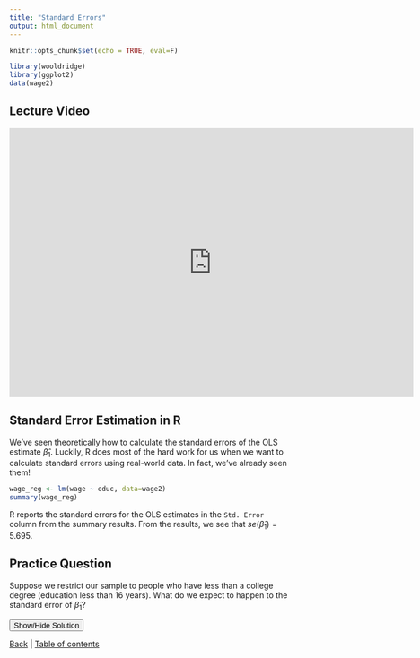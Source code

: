 ```yaml
---
title: "Standard Errors"
output: html_document
---
```


```r
knitr::opts_chunk$set(echo = TRUE, eval=F)

library(wooldridge)
library(ggplot2)
data(wage2)
```

## Lecture Video

<iframe id="kaltura_player" src="https://cdnapisec.kaltura.com/p/391241/sp/39124100/embedIframeJs/uiconf_id/22119142/partner_id/391241?iframeembed=true&playerId=kaltura_player&entry_id=0_fkoy2smg&flashvars[localizationCode]=en&amp;flashvars[leadWithHTML5]=true&amp;flashvars[sideBarContainer.plugin]=true&amp;flashvars[sideBarContainer.position]=left&amp;flashvars[sideBarContainer.clickToClose]=true&amp;flashvars[chapters.plugin]=true&amp;flashvars[chapters.layout]=vertical&amp;flashvars[chapters.thumbnailRotator]=false&amp;flashvars[streamSelector.plugin]=true&amp;flashvars[EmbedPlayer.SpinnerTarget]=videoHolder&amp;flashvars[dualScreen.plugin]=true&amp;flashvars[hotspots.plugin]=1&amp;flashvars[Kaltura.addCrossoriginToIframe]=true&amp;&wid=0_7r7wibya" width="720" height="480"  allow="autoplay *; fullscreen *; encrypted-media *" sandbox="allow-forms allow-same-origin allow-scripts allow-top-navigation allow-pointer-lock allow-popups allow-modals allow-orientation-lock allow-popups-to-escape-sandbox allow-presentation allow-top-navigation-by-user-activation" frameborder="0" title="Kaltura Player"></iframe>


## Standard Error Estimation in R

We've seen theoretically how to calculate the standard errors of the OLS estimate $\widehat{\beta}_1$. Luckily, R does most of the hard work for us when we want to calculate standard errors using real-world data. In fact, we've already seen them!

```r
wage_reg <- lm(wage ~ educ, data=wage2)
summary(wage_reg)
```

R reports the standard errors for the OLS estimates in the `Std. Error` column from the summary results. From the results, we see that $se(\widehat{\beta}_1) = 5.695$.

## Practice Question

Suppose we restrict our sample to people who have less than a college degree (education less than 16 years). What do we expect to happen to the standard error of $\widehat{\beta}_1$?

<div id="spoiler" style="display:none">

As we restrict the sample, SST\textsubscript{X}, the variance in education, will decrease. We therefore expect the standard error to increase. 

We can test this directly in R by using the `subset()` function to create a new data frame:

```r
wage2_nocollege <- subset(wage2, educ < 16)
nocollege_reg <- lm(wage ~ educ, data=wage2_nocollege)
summary(nocollege_reg)
```

The standard error has increased to $se(\widehat{\beta}_1) = 11.44$


</div>

<button title="Click to Show/Hide Content" type="button" onclick="if(document.getElementById('spoiler') .style.display=='none') {document.getElementById('spoiler') .style.display=''}else{document.getElementById('spoiler') .style.display='none'}">Show/Hide Solution</button>


[Back](2_11.html) | [Table of contents](2_0.html) 
